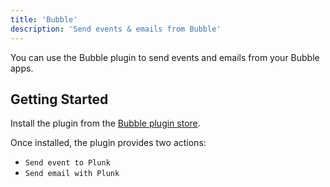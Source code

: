 ```yaml
---
title: 'Bubble'
description: 'Send events & emails from Bubble'
---
```


You can use the Bubble plugin to send events and emails from your Bubble apps.

## Getting Started
Install the plugin from the [Bubble plugin store](https://bubble.io/plugin/plunk-%7C-email-platform-for-saas-1656752337631x320149042131370000).

Once installed, the plugin provides two actions:
- `Send event to Plunk`
- `Send email with Plunk`